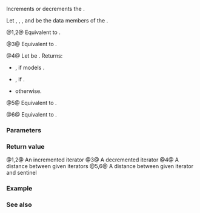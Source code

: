 {{title|operator+,-{{small|(ranges::stride_view::''iterator'')}}}}
{{cpp/ranges/stride_view/navbar}}

{{dcl begin}}
{{dcl|num=1|since=c++23|
friend constexpr /*iterator*/
    operator+( const /*iterator*/&amp; i, difference_type n )
        requires ranges::random_access_range&lt;Base&gt;;
}}
{{dcl|num=2|since=c++23|
friend constexpr /*iterator*/
    operator+( difference_type n, const /*iterator*/&amp; i )
        requires ranges::random_access_range&lt;Base&gt;;
}}
{{dcl|num=3|since=c++23|
friend constexpr /*iterator*/
    operator-( const /*iterator*/&amp; i, difference_type n )
        requires ranges::random_access_range&lt;Base&gt;;
}}
{{dcl|num=4|since=c++23|
friend constexpr difference_type
    operator-( const /*iterator*/&amp; x, const /*iterator*/&amp; y )
        requires std::sized_sentinel_for&lt;ranges::iterator_t&lt;Base&gt;,
                                         ranges::iterator_t&lt;Base&gt;&gt;;
}}
{{dcl|num=5|since=c++23|
friend constexpr difference_type
    operator-( std::default_sentinel_t, const /*iterator*/&amp; x )
        requires std::sized_sentinel_for&lt;ranges::sentinel_t&lt;Base&gt;,
                                         ranges::iterator_t&lt;Base&gt;&gt;;
}}
{{dcl|num=6|since=c++23|
friend constexpr difference_type
    operator-( const /*iterator*/&amp; x, std::default_sentinel_t s )
        requires std::sized_sentinel_for&lt;ranges::sentinel_t&lt;Base&gt;,
                                         ranges::iterator_t&lt;Base&gt;&gt;;
}}
{{dcl end}}

Increments or decrements the {{rlp|iterator}}.

Let {{rlpi|/#Data members|current_}}, {{rlpi|/#Data members|end_}}, {{rlpi|/#Data members|stride_}}, and {{rlpi|/#Data members|missing_}} be the data members of the {{rlp|iterator}}.

@1,2@ Equivalent to {{c|1=auto r = i; r += n; return r;}}.

@3@ Equivalent to {{c|1=auto r = i; r -= n; return r;}}.

@4@ Let {{tti|N}} be {{c|x.current_ - y.current_}}. Returns:
* {{c|(N + x.missing_ - y.missing_) / x.stride_}}, if {{rlpi|/#Member types|Base}} models {{lconcept|forward_range}}.
* {{c|-/*div-ceil*/(-N, x.stride_)}}, if {{tti|N &lt; 0}}.
* {{c|/*div-ceil*/(N, x.stride_)}} otherwise.

@5@ Equivalent to {{c|return /*div-ceil*/(x.end_ - x.current_, x.stride_);}}.

@6@ Equivalent to {{c|return -(s - x);}}.

{{cpp/hidden friend|{{tt|stride_view::''iterator''&lt;Const&gt;}}|plural=yes}}

===Parameters===
{{par begin}}
{{par|x, y, i|the {{rlp|/|iterator}}s}}
{{par|s|a {{lt|cpp/iterator/default_sentinel_t|sentinel}}}}
{{par end}}

===Return value===
@1,2@ An incremented iterator
@3@ A decremented iterator
@4@ A distance between given iterators
@5,6@ A distance between given iterator and sentinel

===Example===
{{example
|code=
|output=
}}

===See also===
{{dsc begin}}
{{dsc inc|cpp/ranges/adaptor/iterator/dsc operator arith|stride_view}}
{{dsc end}}

{{langlinks|de|es|ja|ru|zh}}